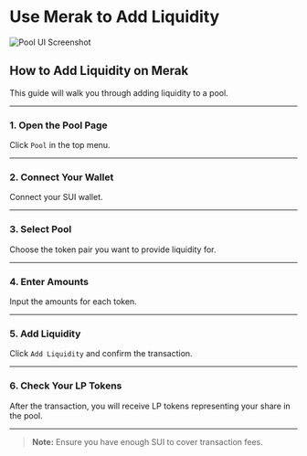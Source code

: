 # Use Merak to Add Liquidity

![Pool UI Screenshot](/sui/liquidity.png)

## How to Add Liquidity on Merak

This guide will walk you through adding liquidity to a pool.

---

### 1. Open the Pool Page

Click `Pool` in the top menu.

---

### 2. Connect Your Wallet

Connect your SUI wallet.

---

### 3. Select Pool

Choose the token pair you want to provide liquidity for.

---

### 4. Enter Amounts

Input the amounts for each token.

---

### 5. Add Liquidity

Click `Add Liquidity` and confirm the transaction.

---

### 6. Check Your LP Tokens

After the transaction, you will receive LP tokens representing your share in the pool.

---

> **Note:** Ensure you have enough SUI to cover transaction fees.